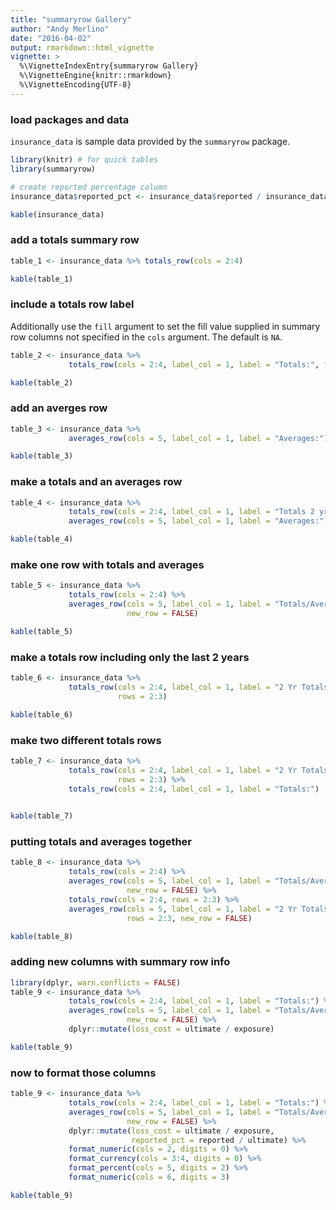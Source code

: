 ```yaml
---
title: "summaryrow Gallery"
author: "Andy Merlino"
date: "2016-04-02"
output: rmarkdown::html_vignette
vignette: >
  %\VignetteIndexEntry{summaryrow Gallery}
  %\VignetteEngine{knitr::rmarkdown}
  %\VignetteEncoding{UTF-8}
---
```


### load packages and data
`insurance_data` is sample data provided by the `summaryrow` package.

```r
library(knitr) # for quick tables
library(summaryrow)

# create reported percentage column
insurance_data$reported_pct <- insurance_data$reported / insurance_data$ultimate

kable(insurance_data)
```

### add a totals summary row
```r
table_1 <- insurance_data %>% totals_row(cols = 2:4)

kable(table_1)
```

### include a totals row label

Additionally use the `fill` argument to set the fill value supplied in summary row columns not specified in the `cols` argument.  The default is `NA`.

```r
table_2 <- insurance_data %>% 
             totals_row(cols = 2:4, label_col = 1, label = "Totals:", fill = "")

kable(table_2)
```

### add an averges row
```r
table_3 <- insurance_data %>% 
             averages_row(cols = 5, label_col = 1, label = "Averages:")

kable(table_3)
```

### make a totals and an averages row
```r
table_4 <- insurance_data %>% 
             totals_row(cols = 2:4, label_col = 1, label = "Totals 2 yr:") %>%
             averages_row(cols = 5, label_col = 1, label = "Averages:")

kable(table_4)
```

### make one row with totals and averages
```r
table_5 <- insurance_data %>% 
             totals_row(cols = 2:4) %>%
             averages_row(cols = 5, label_col = 1, label = "Totals/Averages:", 
                          new_row = FALSE)

kable(table_5)
```

### make a totals row including only the last 2 years
```r
table_6 <- insurance_data %>% 
             totals_row(cols = 2:4, label_col = 1, label = "2 Yr Totals:", 
                        rows = 2:3)

kable(table_6)
```

### make two different totals rows
```r
table_7 <- insurance_data %>%
             totals_row(cols = 2:4, label_col = 1, label = "2 Yr Totals:", 
                        rows = 2:3) %>%
             totals_row(cols = 2:4, label_col = 1, label = "Totals:")
             

kable(table_7)
```

### putting totals and averages together
```r
table_8 <- insurance_data %>% 
             totals_row(cols = 2:4) %>%
             averages_row(cols = 5, label_col = 1, label = "Totals/Averages:", 
                          new_row = FALSE) %>%
             totals_row(cols = 2:4, rows = 2:3) %>%
             averages_row(cols = 5, label_col = 1, label = "2 Yr Totals/Averages:", 
                          rows = 2:3, new_row = FALSE)

kable(table_8)
```

### adding new columns with summary row info
```r
library(dplyr, warn.conflicts = FALSE)
table_9 <- insurance_data %>% 
             totals_row(cols = 2:4, label_col = 1, label = "Totals:") %>%
             averages_row(cols = 5, label_col = 1, label = "Totals/Averages:", 
                          new_row = FALSE) %>%
             dplyr::mutate(loss_cost = ultimate / exposure)

kable(table_9)
```

### now to format those columns
```r
table_9 <- insurance_data %>% 
             totals_row(cols = 2:4, label_col = 1, label = "Totals:") %>%
             averages_row(cols = 5, label_col = 1, label = "Totals/Averages:", 
                          new_row = FALSE) %>%
             dplyr::mutate(loss_cost = ultimate / exposure,
                           reported_pct = reported / ultimate) %>%
             format_numeric(cols = 2, digits = 0) %>%
             format_currency(cols = 3:4, digits = 0) %>%
             format_percent(cols = 5, digits = 2) %>%
             format_numeric(cols = 6, digits = 3)

kable(table_9)
```